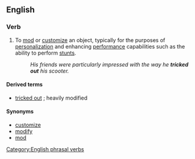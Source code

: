 {{wikipedia|dab=tricked out}}
==English==

===Verb===
{{en-verb|inf=[[trick]] [[out]]|tricks out|tricking out|tricked out}}

# {{transitive|slang}} To [[mod]] or [[customize]] an object, typically for the purposes of [[personalization]] and enhancing [[performance]] capabilities such as the ability to perform [[stunt]]s.
#: ''His friends were particularly impressed with the way he '''tricked out''' his scooter.''

====Derived terms====
* [[tricked out]]  {{pos_a}}; heavily modified

====Synonyms====
* [[customize]]
* [[modify]]
* [[mod]]

[[Category:English phrasal verbs]]